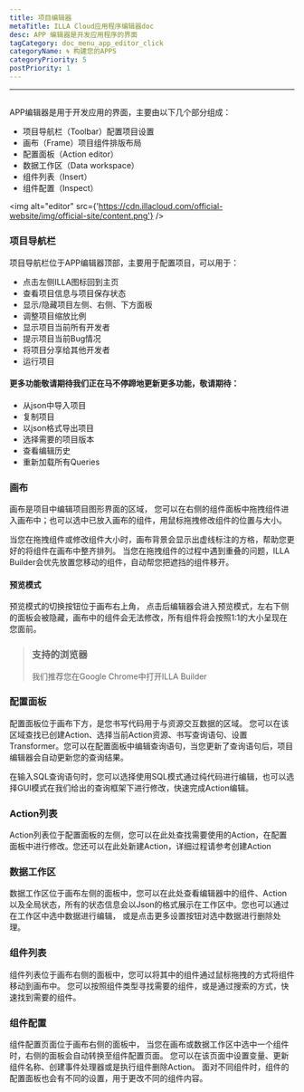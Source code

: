 ```yaml
---
title: 项目编辑器
metaTitle: ILLA Cloud应用程序编辑器doc
desc: APP 编辑器是开发应用程序的界面
tagCategory: doc_menu_app_editor_click
categoryName: 🌀 构建您的APPS
categoryPriority: 5
postPriority: 1
---
```


* * *

## <h2 hidden>应用编辑器</h2>

APP编辑器是用于开发应用的界面，主要由以下几个部分组成：

-   项目导航栏（Toolbar）配置项目设置
-   画布（Frame）项目组件排版布局
-   配置面板（Action editor）
-   数据工作区（Data workspace）
-   组件列表（Insert）
-   组件配置（Inspect）

<img alt="editor" src={'https://cdn.illacloud.com/official-website/img/official-site/content.png'} />

### 项目导航栏

项目导航栏位于APP编辑器顶部，主要用于配置项目，可以用于：

-   点击左侧ILLA图标回到主页
-   查看项目信息与项目保存状态
-   显示/隐藏项目左侧、右侧、下方面板
-   调整项目缩放比例
-   显示项目当前所有开发者
-   提示项目当前Bug情况
-   将项目分享给其他开发者
-   运行项目

#### 更多功能敬请期待我们正在马不停蹄地更新更多功能，敬请期待：

-   从json中导入项目
-   复制项目
-   以json格式导出项目
-   选择需要的项目版本
-   查看编辑历史
-   重新加载所有Queries

[//]: # "[Image]"

### 画布

画布是项目中编辑项目图形界面的区域， 您可以在右侧的组件面板中拖拽组件进入画布中；也可以选中已放入画布的组件，用鼠标拖拽修改组件的位置与大小。

当您在拖拽组件或修改组件大小时，画布背景会显示出虚线标注的方格，帮助您更好的将组件在画布中整齐排列。 当您在拖拽组件的过程中遇到重叠的问题，ILLA Builder会优先放置您移动的组件，自动帮您把遮挡的组件移开。

#### 预览模式

预览模式的切换按钮位于画布右上角， 点击后编辑器会进入预览模式，左右下侧的面板会被隐藏，画布中的组件会无法修改，所有组件将会按照1:1的大小呈现在您面前。

> ### 支持的浏览器
>
> 我们推荐您在Google Chrome中打开ILLA Builder

### 配置面板

配置面板位于画布下方，是您书写代码用于与资源交互数据的区域。 您可以在该区域查找已创建Action、选择当前Action资源、书写查询语句、设置Transformer。您可以在配置面板中编辑查询语句，当您更新了查询语句后，项目编辑器会自动更新您的查询结果。

在输入SQL查询语句时，您可以选择使用SQL模式通过纯代码进行编辑，也可以选择GUI模式在我们给出的查询框架下进行修改，快速完成Action编辑。

### Action列表

Action列表位于配置面板的左侧，您可以在此处查找需要使用的Action，在配置面板中进行修改。您还可以在此处新建Action，详细过程请参考创建Action

### 数据工作区

数据工作区位于画布左侧的面板中，您可以在此处查看编辑器中的组件、Action以及全局状态，所有的状态信息会以Json的格式展示在工作区中。您也可以通过在工作区中选中数据进行编辑， 或是点击更多设置按钮对选中数据进行删除处理。

### 组件列表

组件列表位于画布右侧的面板中，您可以将其中的组件通过鼠标拖拽的方式将组件移动到画布中。 您可以按照组件类型寻找需要的组件，或是通过搜索的方式，快速找到需要的组件。

[//]: # "[Image]"

### 组件配置

组件配置页面位于画布右侧的面板中， 当您在画布或数据工作区中选中一个组件时，右侧的面板会自动转换至组件配置页面。 您可以在该页面中设置变量、更新组件名称、创建事件处理器或是执行组件删除Action。 面对不同组件时，组件的配置面板也会有不同的设置，用于更改不同的组件内容。
